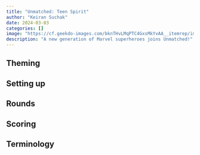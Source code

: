```yaml
---
title: "Unmatched: Teen Spirit"
author: "Keiran Suchak"
date: 2024-03-03
categories: []
image: "https://cf.geekdo-images.com/bknTHvLMqPTC4GxsMkYvAA__itemrep/img/0f3WcGGPl9LmeysFeyFp-419v0Q=/fit-in/246x300/filters:strip_icc()/pic7248461.jpg"
description: "A new generation of Marvel superheroes joins Unmatched!"
---
```


## Theming

## Setting up

## Rounds

## Scoring

## Terminology


